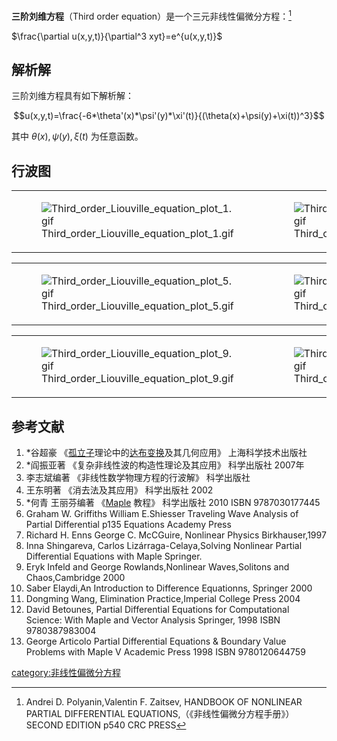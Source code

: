 '''三阶刘维方程 '''（Third order equation）是一个三元非线性偏微分方程：<ref>Andrei D. Polyanin,Valentin F. Zaitsev, HANDBOOK OF NONLINEAR PARTIAL DIFFERENTIAL EQUATIONS,（《非线性偏微分方程手册》） SECOND EDITION p540 CRC PRESS</ref>

<math> \frac{\partial u(x,y,t)}{\partial^3  xyt}=e^{u(x,y,t)}   </math>

==解析解==
三阶刘维方程具有如下解析解：

:::::<math>u(x,y,t)=\frac{-6*\theta'(x)*\psi'(y)*\xi'(t)}{(\theta(x)+\psi(y)+\xi(t))^3}   </math>

其中 <math>\theta(x), \psi(y) , \xi(t)</math> 为任意函数。

==行波图==
{|
|[[File:Third_order_Liouville_equation_plot_1.gif|thumb]]
|[[File:Third_order_Liouville_equation_plot_2.gif|thumb]]
|[[File:Third_order_Liouville_equation_plot_3.gif|thumb]]
|[[File:Third_order_Liouville_equation_plot_4.gif|thumb]]
|}
{|
|[[File:Third_order_Liouville_equation_plot_5.gif|thumb]]
|[[File:Third_order_Liouville_equation_plot_6.gif|thumb]]
|[[File:Third_order_Liouville_equation_plot_7.gif|thumb]]
|[[File:Third_order_Liouville_equation_plot_8.gif|thumb]]
|}
{|
|[[File:Third_order_Liouville_equation_plot_9.gif|thumb]]
|[[File:Third_order_Liouville_equation_plot_14.gif|thumb]]
|[[File:Third_order_Liouville_equation_plot_11.gif|thumb]]
|[[File:Third_order_Liouville_equation_plot_12.gif|thumb]]
|}

==参考文献==
<references/>
# *谷超豪 《[[孤立子|孤立子]]理论中的[[达布变换|达布变换]]及其几何应用》 上海科学技术出版社
# *阎振亚著 《复杂非线性波的构造性理论及其应用》 科学出版社 2007年
# 李志斌编著 《非线性数学物理方程的行波解》 科学出版社
#王东明著 《消去法及其应用》 科学出版社 2002
# *何青 王丽芬编著 《[[Maple|Maple]] 教程》 科学出版社 2010 ISBN 9787030177445
#Graham W. Griffiths William E.Shiesser Traveling Wave Analysis of Partial Differential p135 Equations Academy Press
# Richard H. Enns George C. McCGuire, Nonlinear Physics Birkhauser,1997
#Inna Shingareva, Carlos Lizárraga-Celaya,Solving Nonlinear Partial Differential Equations with Maple Springer.
#Eryk Infeld and George Rowlands,Nonlinear Waves,Solitons and Chaos,Cambridge 2000
#Saber Elaydi,An Introduction to Difference Equationns, Springer 2000
#Dongming Wang, Elimination Practice,Imperial College Press 2004
# David Betounes, Partial Differential Equations for Computational Science: With Maple and Vector Analysis Springer, 1998 ISBN 9780387983004
# George Articolo Partial Differential Equations & Boundary Value Problems with Maple V Academic Press 1998 ISBN 9780120644759
{{非线性偏微分方程}}

[[category:非线性偏微分方程|category:非线性偏微分方程]]